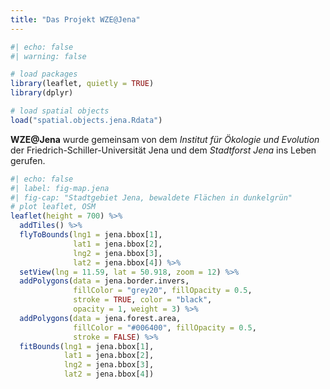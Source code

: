 ```yaml
---
title: "Das Projekt WZE@Jena"
---
```


```r
#| echo: false
#| warning: false

# load packages
library(leaflet, quietly = TRUE)
library(dplyr)

# load spatial objects
load("spatial.objects.jena.Rdata")

```

**WZE\@Jena** wurde gemeinsam von dem *Institut für Ökologie und Evolution* der Friedrich-Schiller-Universität Jena und dem *Stadtforst Jena* ins Leben gerufen.

```r
#| echo: false
#| label: fig-map.jena
#| fig-cap: "Stadtgebiet Jena, bewaldete Flächen in dunkelgrün"
# plot leaflet, OSM
leaflet(height = 700) %>%
  addTiles() %>%
  flyToBounds(lng1 = jena.bbox[1], 
              lat1 = jena.bbox[2], 
              lng2 = jena.bbox[3], 
              lat2 = jena.bbox[4]) %>% 
  setView(lng = 11.59, lat = 50.918, zoom = 12) %>%
  addPolygons(data = jena.border.invers, 
              fillColor = "grey20", fillOpacity = 0.5, 
              stroke = TRUE, color = "black", 
              opacity = 1, weight = 3) %>% 
  addPolygons(data = jena.forest.area, 
              fillColor = "#006400", fillOpacity = 0.5, 
              stroke = FALSE) %>%   
  fitBounds(lng1 = jena.bbox[1], 
            lat1 = jena.bbox[2],
            lng2 = jena.bbox[3],
            lat2 = jena.bbox[4])

```
